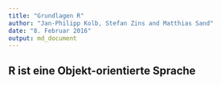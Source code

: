 ```yaml
---
title: "Grundlagen R"
author: "Jan-Philipp Kolb, Stefan Zins and Matthias Sand"
date: "8. Februar 2016"
output: md_document
---
```


## R ist eine Objekt-orientierte Sprache